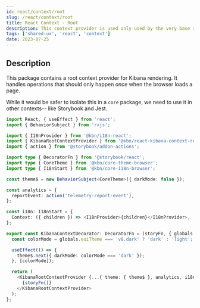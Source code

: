 ```yaml
---
id: react/context/root
slug: /react/context/root
title: React Context - Root
description: This context provider is used only used by the very base root of Kibana.  Unless you're writing tests, a Storybook, or working in core code, you likely don't need this.
tags: ['shared-ux', 'react', 'context']
date: 2023-07-25
---
```


## Description

This package contains a root context provider for Kibana rendering.  It handles operations that should only happen _once_ when the browser loads a page.

While it would be safer to isolate this in a `core` package, we need to use it in other contexts-- like Storybook and Jest.

```ts
import React, { useEffect } from 'react';
import { BehaviorSubject } from 'rxjs';

import { I18nProvider } from '@kbn/i18n-react';
import { KibanaRootContextProvider } from '@kbn/react-kibana-context-root';
import { action } from '@storybook/addon-actions';

import type { DecoratorFn } from '@storybook/react';
import type { CoreTheme } from '@kbn/core-theme-browser';
import type { I18nStart } from '@kbn/core-i18n-browser';

const theme$ = new BehaviorSubject<CoreTheme>({ darkMode: false });

const analytics = {
  reportEvent: action('telemetry-report-event'),
};

const i18n: I18nStart = {
  Context: ({ children }) => <I18nProvider>{children}</I18nProvider>,
};

export const KibanaContextDecorator: DecoratorFn = (storyFn, { globals }) => {
  const colorMode = globals.euiTheme === 'v8.dark' ? 'dark' : 'light';

  useEffect(() => {
    theme$.next({ darkMode: colorMode === 'dark' });
  }, [colorMode]);

  return (
    <KibanaRootContextProvider {...{ theme: { theme$ }, analytics, i18n }}>
      {storyFn()}
    </KibanaRootContextProvider>
  );
};
```

